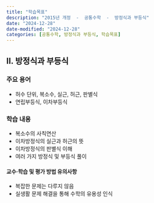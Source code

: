 ```yaml
---
title: "학습목표"
description: "2015년 개정  -  공통수학  -  방정식과 부등식"
date: "2024-12-28"
date-modified: "2024-12-28"
categories: [공통수학, 방정식과 부등식, 학습목표]
---
```


## II. 방정식과 부등식

### 주요 용어
- 허수 단위, 복소수, 실근, 허근, 판별식
- 연립부등식, 이차부등식

### 학습 내용
- 복소수의 사칙연산
- 이차방정식의 실근과 허근의 뜻
- 이차방정식의 판별식 이해
- 여러 가지 방정식 및 부등식 풀이

#### 교수·학습 및 평가 방법 유의사항
- 복잡한 문제는 다루지 않음
- 실생활 문제 해결을 통해 수학의 유용성 인식